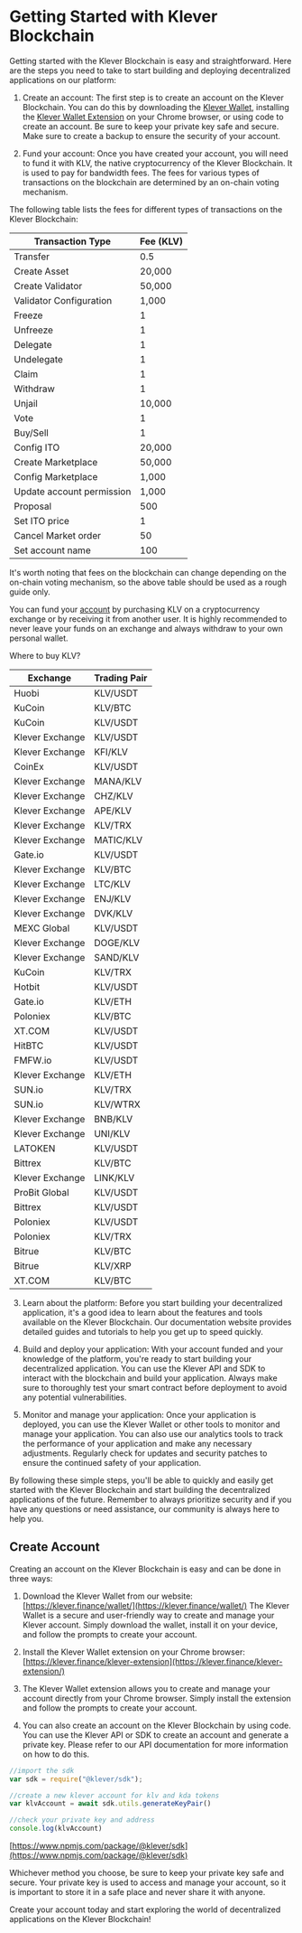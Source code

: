 
# Getting Started with Klever Blockchain

Getting started with the Klever Blockchain is easy and straightforward. Here are the steps you need to take to start building and deploying decentralized applications on our platform:

1. Create an account: The first step is to create an account on the Klever Blockchain. You can do this by downloading the [Klever Wallet](https://klever.io/en-us), installing the [Klever Wallet Extension](https://klever.org/klever-extension/) on your Chrome browser, or using code to create an account. Be sure to keep your private key safe and secure. Make sure to create a backup to ensure the security of your account.

2. Fund your account: Once you have created your account, you will need to fund it with KLV, the native cryptocurrency of the Klever Blockchain. It is used to pay for bandwidth fees. The fees for various types of transactions on the blockchain are determined by an on-chain voting mechanism.

The following table lists the fees for different types of transactions on the Klever Blockchain:

| Transaction Type          | Fee (KLV)  |
|---------------------------|------------|
| Transfer                  | 0.5        |
| Create Asset              | 20,000     |
| Create Validator          | 50,000     |
| Validator Configuration   | 1,000      |
| Freeze                    | 1          |
| Unfreeze                  | 1          |
| Delegate                  | 1          |
| Undelegate                | 1          |
| Claim                     | 1          |
| Withdraw                  | 1          |
| Unjail                    | 10,000     |
| Vote                      | 1          |
| Buy/Sell                  | 1          |
| Config ITO                | 20,000     |
| Create Marketplace        | 50,000     |
| Config Marketplace        | 1,000      |
| Update account permission | 1,000      |
| Proposal                  | 500        |
| Set ITO price             | 1          |
| Cancel Market order       | 50         |
| Set account name          | 100        |

It's worth noting that fees on the blockchain can change depending on the on-chain voting mechanism, so the above table should be used as a rough guide only.

You can fund your [account](/getting-started-with-klever-blockchain#create-account) by purchasing KLV on a cryptocurrency exchange or by receiving it from another user. It is highly recommended to never leave your funds on an exchange and always withdraw to your own personal wallet.

Where to buy KLV?

| Exchange          | Trading Pair | 
|-------------------|--------------|
| Huobi             | KLV/USDT     |
| KuCoin            | KLV/BTC      |
| KuCoin            | KLV/USDT     |
| Klever Exchange   | KLV/USDT     |
| Klever Exchange   | KFI/KLV      |
| CoinEx            | KLV/USDT     |
| Klever Exchange   | MANA/KLV     |
| Klever Exchange   | CHZ/KLV      |
| Klever Exchange   | APE/KLV      |
| Klever Exchange   | KLV/TRX      |
| Klever Exchange   | MATIC/KLV    |
| Gate.io           | KLV/USDT     |
| Klever Exchange   | KLV/BTC      |
| Klever Exchange   | LTC/KLV      |
| Klever Exchange   | ENJ/KLV      |
| Klever Exchange   | DVK/KLV      |
| MEXC Global       | KLV/USDT     |
| Klever Exchange   | DOGE/KLV     |
| Klever Exchange   | SAND/KLV     |
| KuCoin            | KLV/TRX      |
| Hotbit            | KLV/USDT     |
| Gate.io           | KLV/ETH      |
| Poloniex          | KLV/BTC      |
| XT.COM            | KLV/USDT     |
| HitBTC            | KLV/USDT     |
| FMFW.io           | KLV/USDT     |
| Klever Exchange   | KLV/ETH      |
| SUN.io            | KLV/TRX      |
| SUN.io            | KLV/WTRX     |
| Klever Exchange   | BNB/KLV      |
| Klever Exchange   | UNI/KLV      |
| LATOKEN           | KLV/USDT     |
| Bittrex           | KLV/BTC      |
| Klever Exchange   | LINK/KLV     |
| ProBit Global     | KLV/USDT     |
| Bittrex           | KLV/USDT     |
| Poloniex          | KLV/USDT     |
| Poloniex          | KLV/TRX      |
| Bitrue            | KLV/BTC      |
| Bitrue            | KLV/XRP      |
| XT.COM            | KLV/BTC      |


3. Learn about the platform: Before you start building your decentralized application, it's a good idea to learn about the features and tools available on the Klever Blockchain. Our documentation website provides detailed guides and tutorials to help you get up to speed quickly.

4. Build and deploy your application: With your account funded and your knowledge of the platform, you're ready to start building your decentralized application. You can use the Klever API and SDK to interact with the blockchain and build your application. Always make sure to thoroughly test your smart contract before deployment to avoid any potential vulnerabilities.

5. Monitor and manage your application: Once your application is deployed, you can use the Klever Wallet or other tools to monitor and manage your application. You can also use our analytics tools to track the performance of your application and make any necessary adjustments. Regularly check for updates and security patches to ensure the continued safety of your application.

By following these simple steps, you'll be able to quickly and easily get started with the Klever Blockchain and start building the decentralized applications of the future. Remember to always prioritize security and if you have any questions or need assistance, our community is always here to help you.


## Create Account

Creating an account on the Klever Blockchain is easy and can be done in three ways:

1. Download the Klever Wallet from our website: [https://klever.finance/wallet/](https://klever.finance/wallet/) The Klever Wallet is a secure and user-friendly way to create and manage your Klever account. Simply download the wallet, install it on your device, and follow the prompts to create your account.
2. Install the Klever Wallet extension on your Chrome browser: [https://klever.finance/klever-extension](https://klever.finance/klever-extension/)
  1. The Klever Wallet extension allows you to create and manage your account directly from your Chrome browser. Simply install the extension and follow the prompts to create your account.

3. You can also create an account on the Klever Blockchain by using code. You can use the Klever API or SDK to create an account and generate a private key. Please refer to our API documentation for more information on how to do this.

```javascript
//import the sdk
var sdk = require("@klever/sdk");

//create a new klever account for klv and kda tokens
var klvAccount = await sdk.utils.generateKeyPair()

//check your private key and address
console.log(klvAccount)
```

[https://www.npmjs.com/package/@klever/sdk](https://www.npmjs.com/package/@klever/sdk)

Whichever method you choose, be sure to keep your private key safe and secure. Your private key is used to access and manage your account, so it is important to store it in a safe place and never share it with anyone.

Create your account today and start exploring the world of decentralized applications on the Klever Blockchain!



